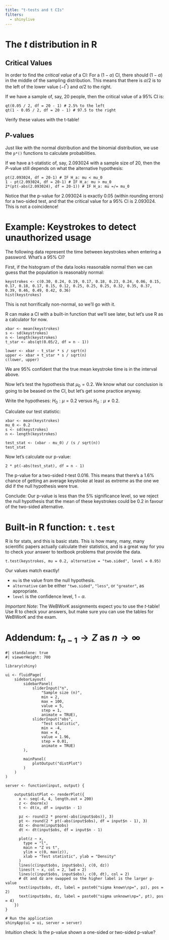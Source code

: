 ```yaml
---
title: "t-tests and t CIs"
filters:
  - shinylive
---
```


# The $t$ distribution in R

## Critical Values

In order to find the *critical value* of a CI: For a $(1-\alpha)$ CI, there should $(1-\alpha)$ in the middle of the sampling distribution. This means that there is $\alpha/2$ is to the left of the lower value ($-t^*$) and $\alpha/2$ to the right.

If we have a sample of, say, 20 people, then the critical value of a 95% CI is:

```webr-r
qt(0.05 / 2, df = 20 - 1) # 2.5% to the left
qt(1 - 0.05 / 2, df = 20 - 1) # 97.5 to the right
```

Verify these values with the t-table!

## $P$-values

Just like with the normal distribution and the binomial distribution, we use the `p*()` functions to calculate probabilities.

If we have a t-statistic of, say, 2.093024 with a sample size of 20, then the $P$-value still depends on what the alternative hypothesis:

```webr-r
pt(2.093024, df = 20-1) # IF H_a: mu < mu_0
1 - pt(2.093024, df = 20-1) # IF H_a: mu > mu_0
2*(pt(-abs(2.093024), df = 20-1)) # IF H_a: mu =/= mu_0
```

Notice that the p-value for 2.093024 is exactly 0.05 (within rounding errors) for a two-sided test, and that the critical value for a 95% CI is 2.093024. This is not a coincidence!

# Example: Keystrokes to detect unauthorized usage

The following data represent the time between keystrokes when entering a password. What's a 95% CI?

First, if the histogram of the data looks reasonable normal then we can guess that the population is reasonably normal:

```webr-r
keystrokes <- c(0.30, 0.24, 0.19, 0.17, 0.18, 0.23, 0.24, 0.06, 0.15, 0.17, 0.18, 0.17, 0.15, 0.12, 0.25, 0.25, 0.25, 0.32, 0.35, 0.37, 0.39, 0.46, 0.49, 0.42, 0.36)
hist(keystrokes)
```

This is not horrifically non-normal, so we'll go with it.

R can make a CI with a built-in function that we'll see later, but let's use R as a calculator for now.

```webr-r
xbar <- mean(keystrokes)
s <- sd(keystrokes)
n <- length(keystrokes)
t_star <- abs(qt(0.05/2, df = n - 1))

lower <- xbar - t_star * s / sqrt(n)
upper <- xbar + t_star * s / sqrt(n)
c(lower, upper)
```

We are 95% confident that the true mean keystroke time is in the interval above. 

Now let's test the hypothesis that $\mu_0 = 0.2$. We know what our conclusion is going to be beased on the CI, but let's get some practice anyway.

Write the hypotheses: $H_0: \mu = 0.2$ versus $H_0: \mu \ne 0.2$.

Calculate our test statistic:

```webr-r
xbar <- mean(keystrokes)
mu_0 <- 0.2
s <- sd(keystrokes)
n <- length(keystrokes)

test_stat <- (xbar - mu_0) / (s / sqrt(n))
test_stat
```

Now let's calculate our p-value:

```webr-r
2 * pt(-abs(test_stat), df = n - 1)
```

The p-value for a two-sided $t$-test 0.016. This means that there's a 1.6% chance of getting an average keystroke at least as extreme as the one we did if the null hypothesis were true.

Conclude: Our p-value is less than the 5% significance level, so we reject the null hypothesis that the mean of these keystrokes could be 0.2 in favour of the two-sided alternative.

# Built-in R function: `t.test`

R is for stats, and this is basic stats. This is how many, many, many scientific papers actually calculate their statistics, and is a great way for you to check your answer to textbook problems that provide the data.

```webr-r
t.test(keystrokes, mu = 0.2, alternative = "two.sided", level = 0.95)
```

Our values match exactly!

- `mu` is the value from the null hypothesis.
- `alternative` can be either `"two.sided"`, `"less"`, or `"greater"`, as appropriate.
- `level` is the confidence level, $1 - \alpha$.

*Important Note*: The WeBWorK assignments expect you to use the $t$-table! Use R to check your answers, but make sure you can use the tables for WeBWorK and the exam.

# Addendum: $t_{n-1}\rightarrow Z$ as $n\rightarrow\infty$

```shinylive-r
#| standalone: true
#| viewerHeight: 700

library(shiny)

ui <- fluidPage(
    sidebarLayout(
        sidebarPanel(
            sliderInput("n",
                "Sample size (n)",
                min = 2,
                max = 100,
                value = 5,
                step = 1,
                animate = TRUE),
            sliderInput("obs",
                "Test statistic",
                min = -4,
                max = 4,
                value = 1.96,
                step = 0.01,
                animate = TRUE)
        ),
        
        mainPanel(
            plotOutput("distPlot")
        )
    )
)

server <- function(input, output) {
    
    output$distPlot <- renderPlot({
      x <- seq(-4, 4, length.out = 200)
      z <- dnorm(x)
      t <- dt(x, df = input$n - 1)

      pz <- round(2 * pnorm(-abs(input$obs)), 3)
      pt <- round(2 * pt(-abs(input$obs), df = input$n - 1), 3)
      dz <- dnorm(input$obs)
      dt <- dt(input$obs, df = input$n - 1)
      
      plot(z ~ x,
        type = "l",
        main = "Z vs t",
        ylim = c(0, max(z)),
        xlab = "Test statistic", ylab = "Density"
      )
      lines(c(input$obs, input$obs), c(0, dz))
      lines(t ~ x, col = 2, lwd = 2)
      lines(c(input$obs, input$obs), c(0, dt), col = 2)
      # dt and dz are swapped so the higher label is the larger p-value
      text(input$obs, dt, label = paste0("sigma known\np=", pz), pos = 2)
      text(input$obs, dz, label = paste0("sigma unknown\np=", pt), pos = 4)
    })
}

# Run the application 
shinyApp(ui = ui, server = server)

```

Intuition check: Is the p-value shown a one-sided or two-sided p-value?
